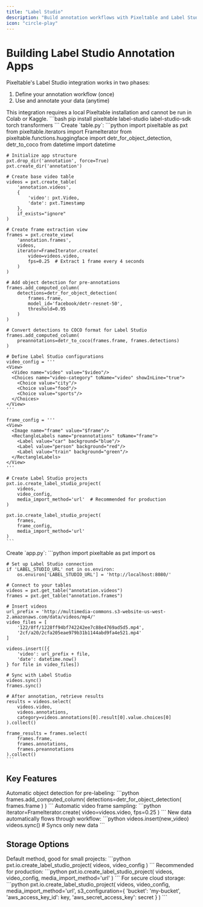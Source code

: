 ```yaml
---
title: "Label Studio"
description: "Build annotation workflows with Pixeltable and Label Studio in two phases"
icon: "circle-play"
---
```


# Building Label Studio Annotation Apps

Pixeltable's Label Studio integration works in two phases:
1. Define your annotation workflow (once)
2. Use and annotate your data (anytime)

<Note>
This integration requires a local Pixeltable installation and cannot be run in Colab or Kaggle.
</Note>

<Steps>
  <Step title="Install Dependencies">
    ```bash
    pip install pixeltable label-studio label-studio-sdk torch transformers
    ```
  </Step>

  <Step title="Define Your Workflow" icon="diagram-project">
    Create `table.py`:
    ```python
    import pixeltable as pxt
    from pixeltable.iterators import FrameIterator
    from pixeltable.functions.huggingface import detr_for_object_detection, detr_to_coco
    from datetime import datetime

    # Initialize app structure
    pxt.drop_dir('annotation', force=True)
    pxt.create_dir('annotation')

    # Create base video table
    videos = pxt.create_table(
        'annotation.videos',
        {
            'video': pxt.Video,
            'date': pxt.Timestamp
        },
        if_exists="ignore"
    )

    # Create frame extraction view
    frames = pxt.create_view(
        'annotation.frames',
        videos,
        iterator=FrameIterator.create(
            video=videos.video,
            fps=0.25  # Extract 1 frame every 4 seconds
        )
    )

    # Add object detection for pre-annotations
    frames.add_computed_column(
        detections=detr_for_object_detection(
            frames.frame,
            model_id='facebook/detr-resnet-50',
            threshold=0.95
        )
    )

    # Convert detections to COCO format for Label Studio
    frames.add_computed_column(
        preannotations=detr_to_coco(frames.frame, frames.detections)
    )

    # Define Label Studio configurations
    video_config = '''
    <View>
      <Video name="video" value="$video"/>
      <Choices name="video-category" toName="video" showInLine="true">
        <Choice value="city"/>
        <Choice value="food"/>
        <Choice value="sports"/>
      </Choices>
    </View>
    '''

    frame_config = '''
    <View>
      <Image name="frame" value="$frame"/>
      <RectangleLabels name="preannotations" toName="frame">
        <Label value="car" background="blue"/>
        <Label value="person" background="red"/>
        <Label value="train" background="green"/>
      </RectangleLabels>
    </View>
    '''

    # Create Label Studio projects
    pxt.io.create_label_studio_project(
        videos,
        video_config,
        media_import_method='url'  # Recommended for production
    )

    pxt.io.create_label_studio_project(
        frames,
        frame_config,
        media_import_method='url'
    )
    ```
  </Step>

  <Step title="Use Your App" icon="play">
    Create `app.py`:
    ```python
    import pixeltable as pxt
    import os

    # Set up Label Studio connection
    if 'LABEL_STUDIO_URL' not in os.environ:
        os.environ['LABEL_STUDIO_URL'] = 'http://localhost:8080/'

    # Connect to your tables
    videos = pxt.get_table("annotation.videos")
    frames = pxt.get_table("annotation.frames")

    # Insert videos
    url_prefix = 'http://multimedia-commons.s3-website-us-west-2.amazonaws.com/data/videos/mp4/'
    video_files = [
        '122/8ff/1228ff94bf742242ee7c88e4769ad5d5.mp4',
        '2cf/a20/2cfa205eae979b31b1144abd9fa4e521.mp4'
    ]

    videos.insert([{
        'video': url_prefix + file,
        'date': datetime.now()
    } for file in video_files])

    # Sync with Label Studio
    videos.sync()
    frames.sync()

    # After annotation, retrieve results
    results = videos.select(
        videos.video,
        videos.annotations,
        category=videos.annotations[0].result[0].value.choices[0]
    ).collect()

    frame_results = frames.select(
        frames.frame,
        frames.annotations,
        frames.preannotations
    ).collect()
    ```
  </Step>
</Steps>

## Key Features

<CardGroup cols={1}>
  <Card title="Pre-annotations" icon="robot">
    Automatic object detection for pre-labeling:
    ```python
    frames.add_computed_column(
        detections=detr_for_object_detection(
            frames.frame
        )
    )
    ```
  </Card>

  <Card title="Frame Extraction" icon="film">
    Automatic video frame sampling:
    ```python
    iterator=FrameIterator.create(
        video=videos.video,
        fps=0.25
    )
    ```
  </Card>

  <Card title="Incremental Updates" icon="arrows-rotate">
    New data automatically flows through workflow:
    ```python
    videos.insert(new_video)
    videos.sync()  # Syncs only new data
    ```
  </Card>
</CardGroup>

## Storage Options

<AccordionGroup>
  <Accordion title="HTTP Upload" icon="upload">
    Default method, good for small projects:
    ```python
    pxt.io.create_label_studio_project(
        videos,
        video_config
    )
    ```
  </Accordion>

  <Accordion title="URL Access" icon="link">
    Recommended for production:
    ```python
    pxt.io.create_label_studio_project(
        videos,
        video_config,
        media_import_method='url'
    )
    ```
  </Accordion>

  <Accordion title="S3 Integration" icon="aws">
    For secure cloud storage:
    ```python
    pxt.io.create_label_studio_project(
        videos,
        video_config,
        media_import_method='url',
        s3_configuration={
            'bucket': 'my-bucket',
            'aws_access_key_id': key,
            'aws_secret_access_key': secret
        }
    )
    ```
  </Accordion>
</AccordionGroup>
